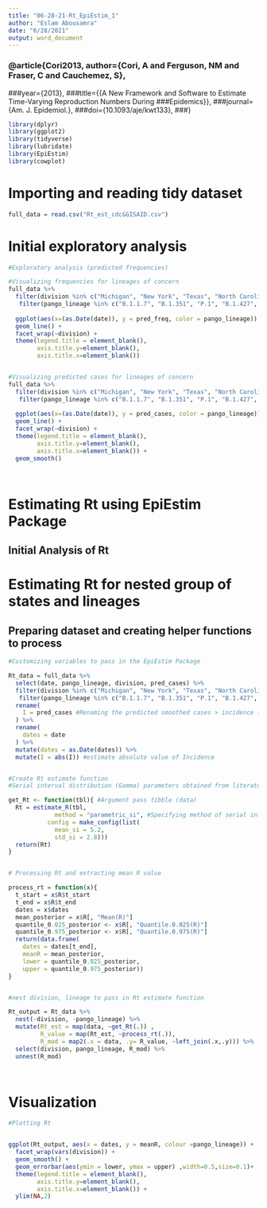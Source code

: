 ```yaml
---
title: "06-28-21-Rt_EpiEstim_1"
author: "Eslam Abousamra"
date: "6/28/2021"
output: word_document
---
```



### @article{Cori2013, author={Cori, A and Ferguson, NM and Fraser, C and Cauchemez, S},
###year={2013},
###title={{A New Framework and Software to Estimate Time-Varying Reproduction Numbers During ###Epidemics}},
###journal={Am. J. Epidemiol.},
###doi={10.1093/aje/kwt133},
###}





```r
library(dplyr)
library(ggplot2)
library(tidyverse)
library(lubridate)
library(EpiEstim)
library(cowplot)

```


# Importing and reading tidy dataset
```r
full_data = read.csv("Rt_est_cdc&GISAID.csv")

```


# Initial exploratory analysis 
```r

#Exploratory analysis (predicted frequencies)

#Visualizing frequencies for lineages of concern
full_data %>%
  filter(division %in% c("Michigan", "New York", "Texas", "North Carolina", "Illinois", "Washington"))  %>%
   filter(pango_lineage %in% c("B.1.1.7", "B.1.351", "P.1", "B.1.427", "B.1.617")) %>%
  
  ggplot(aes(x=(as.Date(date)), y = pred_freq, color = pango_lineage)) + 
  geom_line() +
  facet_wrap(~division) +
  theme(legend.title = element_blank(), 
        axis.title.y=element_blank(),
        axis.title.x=element_blank())


#Visualizing predicted cases for lineages of concern
full_data %>%
  filter(division %in% c("Michigan", "New York", "Texas", "North Carolina", "Illinois", "Washington"))  %>%
   filter(pango_lineage %in% c("B.1.1.7", "B.1.351", "P.1", "B.1.427", "B.1.617")) %>%
  
  ggplot(aes(x=(as.Date(date)), y = pred_cases, color = pango_lineage)) + 
  geom_line() +
  facet_wrap(~division) +
  theme(legend.title = element_blank(), 
        axis.title.y=element_blank(),
        axis.title.x=element_blank()) +
  geom_smooth()




```


# Estimating Rt using EpiEstim Package

## Initial Analysis of Rt 


# Estimating Rt for nested group of states and lineages

## Preparing dataset and creating helper functions to process

```r


#Customizing variables to pass in the EpiEstim Package

Rt_data = full_data %>% 
  select(date, pango_lineage, division, pred_cases) %>% 
  filter(division %in% c("Michigan", "New York", "Texas", "North Carolina", "Illinois", "Washington"))  %>%
   filter(pango_lineage %in% c("B.1.1.7", "B.1.351", "P.1", "B.1.427", "B.1.617"))    %>%
  rename(
    I = pred_cases #Renaming the predicted smoothed cases > incidence (I)
  ) %>%
  rename(
    dates = date
  ) %>% 
  mutate(dates = as.Date(dates)) %>%
  mutate(I = abs(I)) #estimate absolute value of Incidence


#Create Rt estimate function
#Serial interval distribution (Gamma) parameters obtained from literature

get_Rt <- function(tbl){ #Argument pass tibble (data)
  Rt = estimate_R(tbl,
             method = "parametric_si", #Specifying method of serial interval estimation
           config = make_config(list(
             mean_si = 5.2,
             std_si = 2.8)))
  return(Rt)
}


# Processing Rt and extracting mean R value

process_rt = function(x){
  t_start = x$R$t_start
  t_end = x$R$t_end
  dates = x$dates
  mean_posterior = x$R[, "Mean(R)"]
  quantile_0.025_posterior <- x$R[, "Quantile.0.025(R)"]
  quantile_0.975_posterior <- x$R[, "Quantile.0.975(R)"]
  return(data.frame(
    dates = dates[t_end],
    meanR = mean_posterior,
    lower = quantile_0.025_posterior,
    upper = quantile_0.975_posterior))
}


#nest division, lineage to pass in Rt estimate function

Rt_output = Rt_data %>% 
  nest(-division, -pango_lineage) %>%
  mutate(Rt_est = map(data, ~get_Rt(.)) , 
         R_value = map(Rt_est, ~process_rt(.)),
         R_mod = map2(.x = data, .y= R_value, ~left_join(.x,.y))) %>% 
  select(division, pango_lineage, R_mod) %>%
  unnest(R_mod)




```



# Visualization
```r
#Plotting Rt


ggplot(Rt_output, aes(x = dates, y = meanR, colour =pango_lineage)) + 
  facet_wrap(vars(division)) +
  geom_smooth() +
  geom_errorbar(aes(ymin = lower, ymax = upper) ,width=0.5,size=0.1)+ 
  theme(legend.title = element_blank(), 
        axis.title.y=element_blank(),
        axis.title.x=element_blank()) +
  ylim(NA,2)





```








